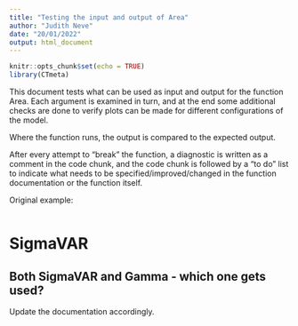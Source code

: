 ```yaml
---
title: "Testing the input and output of Area"
author: "Judith Neve"
date: "20/01/2022"
output: html_document
---
```


```r
knitr::opts_chunk$set(echo = TRUE)
library(CTmeta)
```

This document tests what can be used as input and output for the function Area. Each argument is examined in turn, and at the end some additional checks are done to verify plots can be made for different configurations of the model.

Where the function runs, the output is compared to the expected output.

After every attempt to "break" the function, a diagnostic is written as a comment in the code chunk, and the code chunk is followed by a "to do" list to indicate what needs to be specified/improved/changed in the function documentation or the function itself.

Original example:

```r

```




# SigmaVAR

## Both SigmaVAR and Gamma - which one gets used?

Update the documentation accordingly.